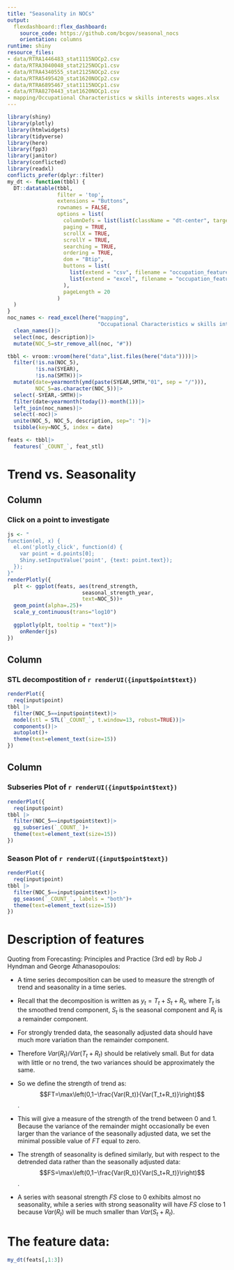 ```yaml
---
title: "Seasonality in NOCs"
output:
  flexdashboard::flex_dashboard:
    source_code: https://github.com/bcgov/seasonal_nocs
    orientation: columns
runtime: shiny
resource_files:
- data/RTRA1446483_stat1115NOCp2.csv
- data/RTRA3040048_stat2125NOCp1.csv
- data/RTRA4340555_stat2125NOCp2.csv
- data/RTRA5495420_stat1620NOCp2.csv
- data/RTRA6895467_stat1115NOCp1.csv
- data/RTRA8270443_stat1620NOCp1.csv
- mapping/Occupational Characteristics w skills interests wages.xlsx
---
```

    
```r
library(shiny)
library(plotly)
library(htmlwidgets)
library(tidyverse)
library(here)
library(fpp3)
library(janitor)
library(conflicted)
library(readxl)
conflicts_prefer(dplyr::filter)
my_dt <- function(tbbl) {
  DT::datatable(tbbl,
                filter = 'top',
                extensions = "Buttons",
                rownames = FALSE,
                options = list(
                  columnDefs = list(list(className = "dt-center", targets = "_all")),
                  paging = TRUE,
                  scrollX = TRUE,
                  scrollY = TRUE,
                  searching = TRUE,
                  ordering = TRUE,
                  dom = "Btip",
                  buttons = list(
                    list(extend = "csv", filename = "occupation_features"),
                    list(extend = "excel", filename = "occupation_features")
                  ),
                  pageLength = 20
                )
  )
}
noc_names <- read_excel(here("mapping", 
                             "Occupational Characteristics w skills interests wages.xlsx"))|>
  clean_names()|>
  select(noc, description)|>
  mutate(NOC_5=str_remove_all(noc, "#"))

tbbl <- vroom::vroom(here("data",list.files(here("data"))))|>
  filter(!is.na(NOC_5),
         !is.na(SYEAR),
         !is.na(SMTH))|>
  mutate(date=yearmonth(ymd(paste(SYEAR,SMTH,"01", sep = "/"))),
         NOC_5=as.character(NOC_5))|>
  select(-SYEAR,-SMTH)|>
  filter(date<yearmonth(today())-month(1))|>
  left_join(noc_names)|>
  select(-noc)|>
  unite(NOC_5, NOC_5, description, sep=": ")|>
  tsibble(key=NOC_5, index = date)

feats <- tbbl|>
  features(`_COUNT_`, feat_stl)
```

Trend vs. Seasonality 
=====================================  

Column {data-width=300}
-----------------------------------------------------------------------

### Click on a point to investigate

```r
js <- "
function(el, x) {
  el.on('plotly_click', function(d) {
    var point = d.points[0];
    Shiny.setInputValue('point', {text: point.text});
  });
}"
renderPlotly({
  plt <- ggplot(feats, aes(trend_strength,
                        seasonal_strength_year,
                        text=NOC_5))+
  geom_point(alpha=.25)+
  scale_y_continuous(trans="log10")
  
  ggplotly(plt, tooltip = "text")|>
    onRender(js)
})
```


Column {data-width=500}
-----------------------------------------------------------------------

### STL decompostition of `r renderUI({input$point$text})`

```r
renderPlot({
  req(input$point)
tbbl |>
  filter(NOC_5==input$point$text)|>
  model(stl = STL(`_COUNT_`, t.window=13, robust=TRUE))|>
  components()|>
  autoplot()+ 
  theme(text=element_text(size=15))
})
```


Column {data-width=500}
-----------------------------------------------------------------------

### Subseries Plot of `r renderUI({input$point$text})`

```r
renderPlot({
  req(input$point)
tbbl |>
  filter(NOC_5==input$point$text)|>
  gg_subseries(`_COUNT_`)+
  theme(text=element_text(size=15))
})
```



### Season Plot of `r renderUI({input$point$text})`

```r
renderPlot({
  req(input$point)
tbbl |>
  filter(NOC_5==input$point$text)|>
  gg_season(`_COUNT_`, labels = "both")+
  theme(text=element_text(size=15))
})
```

Description of features
======================================

Quoting from Forecasting: Principles and Practice (3rd ed) by Rob J Hyndman and George Athanasopoulos:

-   A time series decomposition can be used to measure the strength of trend and seasonality in a time series. 
-   Recall that the decomposition is written as $y_t=T_t+S_t+R_t$, where $T_t$ is the smoothed trend component, $S_t$ is the seasonal component and $R_t$ is a remainder component. 
-   For strongly trended data, the seasonally adjusted data should have much more variation than the remainder component.
-   Therefore $Var(R_t)/Var(T_t+R_t)$ should be relatively small. But for data with little or no trend, the two variances should be approximately the same. 
-   So we define the strength of trend as: $$FT=\max\left(0,1−\frac{Var(R_t)}{Var(T_t+R_t)}\right)$$. 
-   This will give a measure of the strength of the trend between 0 and 1. Because the variance of the remainder might occasionally be even larger than the variance of the seasonally adjusted data, we set the minimal possible value of $FT$ equal to zero.

-   The strength of seasonality is defined similarly, but with respect to the detrended data rather than the seasonally adjusted data: $$FS=\max\left(0,1−\frac{Var(R_t)}{Var(S_t+R_t)}\right)$$.
-   A series with seasonal strength $FS$ close to 0 exhibits almost no seasonality, while a series with strong seasonality will have $FS$ close to 1 because $Var(R_t)$ will be much smaller than $Var(S_t+R_t)$.


The feature data:
=====================================  

```r
my_dt(feats[,1:3])
```




